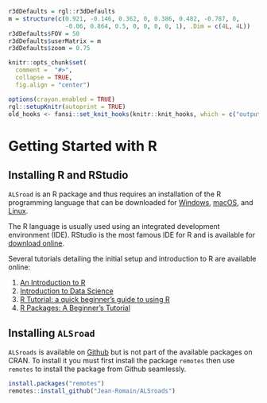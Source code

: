 ```r
r3dDefaults = rgl::r3dDefaults
m = structure(c(0.921, -0.146, 0.362, 0, 0.386, 0.482, -0.787, 0, 
                -0.06, 0.864, 0.5, 0, 0, 0, 0, 1), .Dim = c(4L, 4L))
r3dDefaults$FOV = 50
r3dDefaults$userMatrix = m
r3dDefaults$zoom = 0.75

knitr::opts_chunk$set(
  comment =  "#>", 
  collapse = TRUE,
  fig.align = "center")

options(crayon.enabled = TRUE)
rgl::setupKnitr(autoprint = TRUE)
old_hooks <- fansi::set_knit_hooks(knitr::knit_hooks, which = c("output", "message", "error"))
```

# Getting Started with R {#sec-getting-started-with-r}

## Installing R and RStudio {#sec-installing-r-and-rstudio}

`ALSroad` is an R package and thus requires an installation of the R programming language that can be downloaded for [Windows](https://cran.r-project.org/bin/windows/base/), [macOS](https://cran.r-project.org/bin/macosx/), and [Linux](https://cran.r-project.org/).

The R language is usually used using an integrated development environment (IDE). RStudio is the most famous IDE for R and is available for [download online](https://www.rstudio.com/products/rstudio/download/).

Several tutorials detailing the initial setup and introduction to R are available online:

1.  [An Introduction to R](https://cran.r-project.org/doc/manuals/r-release/R-intro.pdf)
2.  [Introduction to Data Science](http://rafalab.dfci.harvard.edu/dsbook/)
3.  [R Tutorial: a quick beginner's guide to using R](https://www.educative.io/blog/r-tutorial-beginners-guide?utm_campaign=systemdesign&utm_source=google&utm_medium=ppc&utm_content=display&eid=5082902844932096&utm_term=&utm_campaign=%5BNew%5D+System+Design+-Performance+Max&utm_source=adwords&utm_medium=ppc&hsa_acc=5451446008&hsa_cam=18511913007&hsa_grp=&hsa_ad=&hsa_src=x&hsa_tgt=&hsa_kw=&hsa_mt=&hsa_net=adwords&hsa_ver=3&gclid=CjwKCAjwwL6aBhBlEiwADycBINYGVe6DKs-ltrHhcWCaXn2YWOLIzaS1M162W2r50WPD-xekqnBDNRoCxDYQAvD_BwE)
4.  [R Packages: A Beginner's Tutorial](https://www.datacamp.com/tutorial/r-packages-guide?utm_source=google&utm_medium=paid_search&utm_campaignid=12492439676&utm_adgroupid=122563405841&utm_device=c&utm_keyword=load%20package%20r&utm_matchtype=b&utm_network=g&utm_adpostion=&utm_creative=628195624215&utm_targetid=kwd-341542417371&utm_loc_interest_ms=&utm_loc_physical_ms=9001561&utm_campaign=220808_1-sea~field~data-sci_2-b2c_3-tier1_4-prc_5-na_6-na_7-le_8-pdsh-go_9-na_10-na_11-na-atvr&gclid=CjwKCAjwwL6aBhBlEiwADycBII7QlkF0V6g49x7msm6NWxiQzTbOMTKE1rX4W_zj_VGpOcNRrALxNBoCVFUQAvD_BwE)

## Installing `ALSroad` {#sec-installing-alsroad}

`ALSroads` is available on [Github](https://github.com/Jean-Romain/ALSroads) but is not part of the available packages on CRAN. To install it you must first install the package `remotes` then use `remotes` to install the package from Github seamlessly.

```r
install.packages("remotes")
remotes::install_github("Jean-Romain/ALSroads")
```